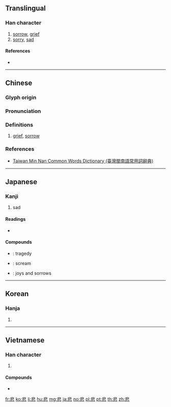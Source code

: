 ==Translingual==

===Han character===
{{Han char|rn=61|rad=心|as=08|sn=12|four=11331|canj=LYP|ids=⿱非心}}

# [[sorrow]], [[grief]]
# [[sorry]], [[sad]]

====References====
* {{Han ref|kx=0388.370|dkj=10720|dj=0721.290|hdz=42310.040|uh=60B2|ud=24754|bh=B464|bd=46180}}

----

==Chinese==
{{zh-forms}}

===Glyph origin===
{{Han etym}}

===Pronunciation===
{{zh-pron
|m=bēi
|c=bei1
|h=pfs=pî
|md=
|mn=pi
|mn-t=bui1
|w=
|mc=y
|oc=y
|cat=
}}

===Definitions===
{{zh-hanzi}}

# [[grief]], [[sorrow]]

===References===
* [http://twblg.dict.edu.tw/holodict_new/index.html Taiwan Min Nan Common Words Dictionary (臺灣閩南語常用詞辭典)]

----

==Japanese==

===Kanji===
{{ja-kanji|grade=3|rs=心08}}

# sad

====Readings====
* {{ja-readings|goon=[[ひ]] (hi)|kanon=[[ひ]] (hi)|kun=[[かなしい]] ([[悲しい]], kanashii), [[かなしむ]] ([[悲しむ]], kanashimu), [[かなしみ]] ([[悲しみ]], kanashimi)}}

====Compounds====
* {{ja-r|悲劇|ひげき}}: tragedy
* {{ja-r|悲鳴|ひめい}}: scream
* {{ja-r|悲喜|ひき}}: joys and sorrows

----

==Korean==

===Hanja===
{{ko-hanja|hangeul=비|eumhun=|rv=bi|mr=pi|y=pi}}

# {{defn|lang=ko|sort=心08}}

----

==Vietnamese==

===Han character===
{{vi-hantu|[[bi]], [[bây]], [[bầy]], [[bay]]|rs=心08}}

# {{defn|lang=vi|sort=心08}}

====Compounds====
* {{l|vi|悲𣇞|tr=[[bây giờ]]}}

[[fr:悲]]
[[ko:悲]]
[[li:悲]]
[[hu:悲]]
[[mg:悲]]
[[ja:悲]]
[[no:悲]]
[[pl:悲]]
[[pt:悲]]
[[th:悲]]
[[zh:悲]]